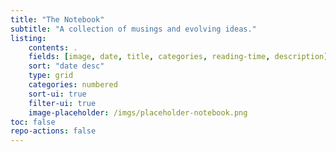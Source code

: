 ```yaml
---
title: "The Notebook"
subtitle: "A collection of musings and evolving ideas."
listing:
    contents: .
    fields: [image, date, title, categories, reading-time, description]
    sort: "date desc"
    type: grid
    categories: numbered
    sort-ui: true
    filter-ui: true
    image-placeholder: /imgs/placeholder-notebook.png
toc: false
repo-actions: false
---
```

